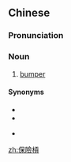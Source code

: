 {{also|保险杠}}
==Chinese==
{{zh-forms|s=保险杠|type=21}}
{{wikipedia|lang=zh}}

===Pronunciation===
{{zh-pron
|m=bǎoxiǎngàng,er=y
|c=bou2 him2 gong3
|cat=n
}}

===Noun===
{{zh-noun}}

# {{lb|zh|automotive}} [[bumper]]

====Synonyms====
* {{zh-l|緩衝器}}
* {{zh-l|保險桿}}
* {{qualifier|Cantonese}} {{zh-l|泵把}}

{{zh-cat|Beginning}}

[[zh:保險槓]]